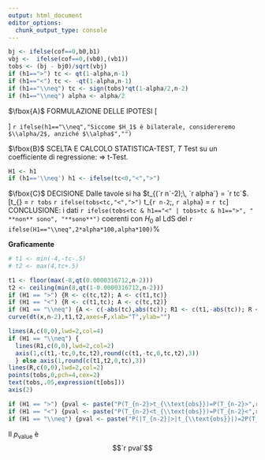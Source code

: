 ```yaml
---
output: html_document
editor_options: 
  chunk_output_type: console
---
```


```r
bj <- ifelse(cof==0,b0,b1)
vbj <-  ifelse(cof==0,(vb0),(vb1))
tobs <- (bj - bj0)/sqrt(vbj)
if (h1==">") tc <- qt(1-alpha,n-1)
if (h1=="<") tc <- -qt(1-alpha,n-1)
if (h1=="\\neq") tc <- sign(tobs)*qt(1-alpha/2,n-2)
if (h1=="\\neq") alpha <- alpha/2
```

$\fbox{A}$ FORMULAZIONE DELLE IPOTESI
\[\begin{cases}
H_0:\beta_{`r cof`} =      `r bj0`\\
H_1:\beta_{`r cof`} `r h1` `r bj0`
\end{cases}\]
`r ifelse(h1=="\\neq","Siccome $H_1$ è bilaterale, considereremo $\\alpha/2$, anziché $\\alpha$","")`

$\fbox{B}$ SCELTA E CALCOLO STATISTICA-TEST, $T$
Test su un coefficiente di regressione: $\Rightarrow$ t-Test.


\begin{eqnarray*}
 \frac{\hat\beta_{`r cof`} - \beta_{`r cof`;H_0}} {\widehat{SE(\hat\beta_{`r cof`})}}&\sim&t_{n-2}\\
    t_{\text{obs}}
&=& \frac{ (`r bj`- `r bj0`)} {`r sqrt(vbj)`}
 =  `r tobs`\, .
\end{eqnarray*}

```r
H1 <- h1
if (h1=='\\neq') h1 <- ifelse(tc<0,"<",">")
```

$\fbox{C}$ DECISIONE
Dalle tavole si ha $t_{(`r n`-2);\, `r alpha`} = `r tc`$.
\[t_{\text{obs}} = `r tobs` `r ifelse(tobs<tc,"<",">")` t_{`r n-2`;\, `r alpha`} = `r tc`\]
CONCLUSIONE: i dati `r ifelse(tobs<tc & h1=="<" | tobs>tc & h1==">", " **non** sono", "**sono**")` coerenti con $H_{0}$ al LdS del `r ifelse(H1=="\\neq",2*alpha*100,alpha*100)`%

**Graficamente**

```r
# t1 <- min(-4,-tc-.5)
# t2 <- max(4,tc+.5)

t1 <- floor(max(-8,qt(0.0000316712,n-2)))
t2 <- ceiling(min(8,qt(1-0.0000316712,n-2)))
if (H1 == ">") {R <- c(tc,t2); A <- c(t1,tc)}
if (H1 == "<") {R <- c(t1,tc); A <- c(tc,t2)}
if (H1 == "\\neq") {A <- c(-abs(tc),abs(tc)); R1 <- c(t1,-abs(tc)); R <- c(t2,abs(tc))}
curve(dt(x,n-2),t1,t2,axes=F,xlab="T",ylab="")

lines(A,c(0,0),lwd=2,col=4)
if (H1 == "\\neq") {
  lines(R1,c(0,0),lwd=2,col=2)
  axis(1,c(t1,-tc,0,tc,t2),round(c(t1,-tc,0,tc,t2),3))
  } else axis(1,round(c(t1,t2,0,tc),3))
lines(R,c(0,0),lwd=2,col=2)
points(tobs,0,pch=4,cex=2)
text(tobs,.05,expression(t[obs]))
axis(2)
```


```r
if (H1 == ">") {pval <- paste("P(T_{n-2}>t_{\\text{obs}})=P(T_{n-2}>",round(tobs,3),")=",format(1-pt(tobs,n-2),digits = 4, scipen=8))}
if (H1 == "<") {pval <- paste("P(T_{n-2}<t_{\\text{obs}})=P(T_{n-2}<",round(tobs,3),")=",format(pt(tobs,n-2),digits = 4, scipen=8))}
if (H1 == "\\neq") {pval <- paste("P(|T_{n-2}|>|t_{\\text{obs}}|)=2P(T_{n-2}>|t_{\\text{obs}}|)=2P(T_{n-2}>|",round(tobs,4),"|)=",format(2*pt(-abs(tobs),n-2),digits = 4, scipen=8))}
```

Il $p_{\text{value}}$ è
$$`r pval`$$
